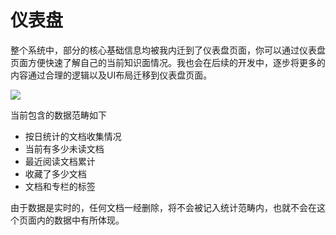 
# 仪表盘

整个系统中，部分的核心基础信息均被我内迁到了仪表盘页面，你可以通过仪表盘页面方便快速了解自己的当前知识面情况。我也会在后续的开发中，逐步将更多的内容通过合理的逻辑以及UI布局迁移到仪表盘页面。

![](https://qingyon-revornix-public.oss-cn-beijing.aliyuncs.com/images/202507292031988.png)

当前包含的数据范畴如下

- 按日统计的文档收集情况
- 当前有多少未读文档
- 最近阅读文档累计
- 收藏了多少文档
- 文档和专栏的标签

<Callout>
由于数据是实时的，任何文档一经删除，将不会被记入统计范畴内，也就不会在这个页面内的数据中有所体现。
</Callout>